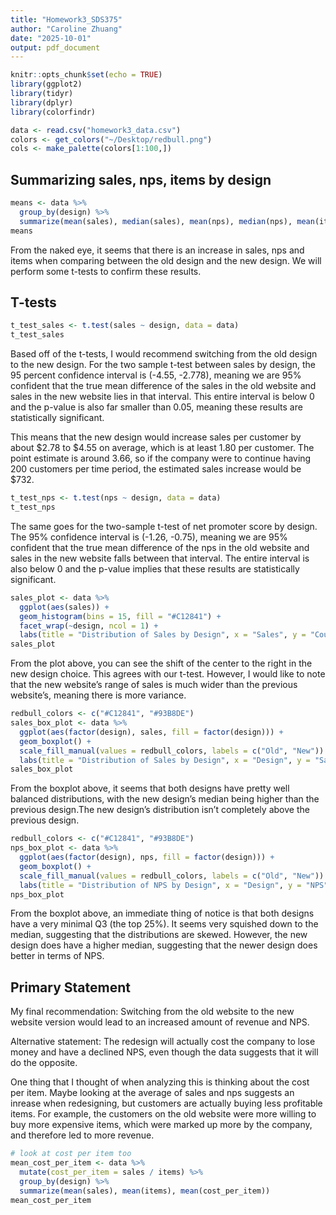 ```yaml
---
title: "Homework3_SDS375"
author: "Caroline Zhuang"
date: "2025-10-01"
output: pdf_document
---
```


```r
knitr::opts_chunk$set(echo = TRUE)
library(ggplot2)
library(tidyr)
library(dplyr)
library(colorfindr)
```

```r
data <- read.csv("homework3_data.csv")
colors <- get_colors("~/Desktop/redbull.png")
cols <- make_palette(colors[1:100,])
```

## Summarizing sales, nps, items by design

```r
means <- data %>%
  group_by(design) %>%
  summarize(mean(sales), median(sales), mean(nps), median(nps), mean(items), median(items))
means
```

From the naked eye, it seems that there is an increase in sales, nps and items 
when comparing between the old design and the new design. We will perform some 
t-tests to confirm these results.

## T-tests

```r
t_test_sales <- t.test(sales ~ design, data = data)
t_test_sales
```

Based off of the t-tests, I would recommend switching from the old design to the 
new design. For the two sample t-test between sales by design, the 95 percent
confidence interval is (-4.55, -2.778), meaning we are 95% confident that the 
true mean difference of the sales in the old website and sales in the new
website lies in that interval. This entire interval is below 0 and the p-value 
is also far smaller than 0.05, meaning these results are statistically 
significant. 

This means that the new design would increase sales per customer by about $2.78
to $4.55 on average, which is at least 1.80 per customer. The point estimate is 
around 3.66, so if the company were to continue having 200 customers per time 
period, the estimated sales increase would be $732. 

```r
t_test_nps <- t.test(nps ~ design, data = data)
t_test_nps
```

The same goes for the two-sample t-test of net promoter score by design. The 
95% confidence interval is (-1.26, -0.75), meaning we are 95% confident that the 
true mean difference of the nps in the old website and sales in the new website
falls between that interval. The entire interval is also below 0 and the p-value 
implies that these results are statistically significant. 


```r
sales_plot <- data %>%
  ggplot(aes(sales)) +
  geom_histogram(bins = 15, fill = "#C12841") + 
  facet_wrap(~design, ncol = 1) + 
  labs(title = "Distribution of Sales by Design", x = "Sales", y = "Count")
sales_plot
```

From the plot above, you can see the shift of the center to the right in the 
new design choice. This agrees with our t-test. However, I would like to note 
that the new website's range of sales is much wider than the previous website's,
meaning there is more variance.

```r
redbull_colors <- c("#C12841", "#93B8DE")
sales_box_plot <- data %>%
  ggplot(aes(factor(design), sales, fill = factor(design))) +
  geom_boxplot() + 
  scale_fill_manual(values = redbull_colors, labels = c("Old", "New")) + 
  labs(title = "Distribution of Sales by Design", x = "Design", y = "Sales")
sales_box_plot
```

From the boxplot above, it seems that both designs have pretty well balanced 
distributions, with the new design's median being higher than the previous
design.The new design's distribution isn't completely above the previous design.

```r
redbull_colors <- c("#C12841", "#93B8DE")
nps_box_plot <- data %>%
  ggplot(aes(factor(design), nps, fill = factor(design))) +
  geom_boxplot() + 
  scale_fill_manual(values = redbull_colors, labels = c("Old", "New")) + 
  labs(title = "Distribution of NPS by Design", x = "Design", y = "NPS")
nps_box_plot
```

From the boxplot above, an immediate thing of notice is that both designs have a 
very minimal Q3 (the top 25%). It seems very squished down to the median, 
suggesting that the distributions are skewed. However, the new design does have 
a higher median, suggesting that the newer design does better in terms of NPS. 

## Primary Statement

My final recommendation: Switching from the old website to the new website 
version would lead to an increased amount of revenue and NPS. 

Alternative statement: The redesign will actually cost the company to lose money
and have a declined NPS, even though the data suggests that it will do the 
opposite.

One thing that I thought of when analyzing this is thinking about the cost per 
item. Maybe looking at the average of sales and nps suggests an inrease when 
redesigning, but customers are actually buying less profitable items. For 
example, the customers on the old website were more willing to buy more 
expensive items, which were marked up more by the company, and therefore led to
more revenue.

```r
# look at cost per item too 
mean_cost_per_item <- data %>%
  mutate(cost_per_item = sales / items) %>%
  group_by(design) %>%
  summarize(mean(sales), mean(items), mean(cost_per_item))
mean_cost_per_item
```
